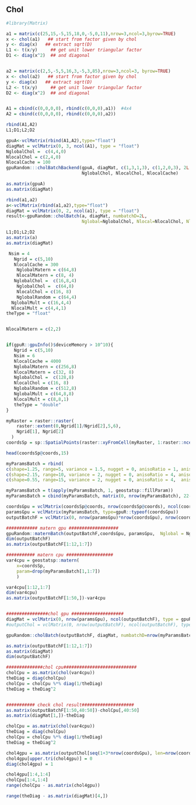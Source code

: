 <!--
%\VignetteEngine{knitr::knitr}
%\VignetteIndexEntry{cholBatch}
-->


## Chol
```r
#library(Matrix)

```


```r
a1 = matrix(c(25,15,-5,15,18,0,-5,0,11),nrow=3,ncol=3,byrow=TRUE)
x <- chol(a1)   ## start from factor given by chol
y <- diag(x)   ## extract sqrt(D)
L1 <- t(x/y)     ## get unit lower triangular factor
D1 <- diag(x^2)  ## and diagonal


a2 = matrix(c(2,5,-5,5,16,3,-5,3,85),nrow=3,ncol=3, byrow=TRUE)
x <- chol(a2)   ## start from factor given by chol
y <- diag(x)   ## extract sqrt(D)
L2 <- t(x/y)     ## get unit lower triangular factor
D2 <- diag(x^2)  ## and diagonal


A1 = cbind(c(0,0,0,0), rbind(c(0,0,0),a1))  #4x4
A2 = cbind(c(0,0,0,0), rbind(c(0,0,0),a2))

rbind(A1,A2)
L1;D1;L2;D2
```

```r
gpuA<-vclMatrix(rbind(A1,A2),type="float")
diagMat = vclMatrix(0, 3, ncol(A1), type = "float")
NglobalChol =  c(4,4,0)
NlocalChol = c(2,4,0)
NlocalCache = 100
gpuRandom:::cholBatchBackend(gpuA, diagMat, c(1,3,1,3), c(1,2,0,3), 2L,
                             NglobalChol, NlocalChol, NlocalCache)

as.matrix(gpuA)
as.matrix(diagMat)
```









```r
rbind(a1,a2)
a<-vclMatrix(rbind(a1,a2),type="float")
diagMat = vclMatrix(0, 2, ncol(a1), type = "float")
result<-gpuRandom::cholBatch(a, diagMat, numbatchD=2L,
                             Nglobal=NglobalChol, Nlocal=NlocalChol, NlocalCache=NlocalCache)

L1;D1;L2;D2
as.matrix(a)
as.matrix(diagMat)
```

```r
 Nsim = 4
   Ngrid = c(5,10)
   NlocalCache = 300
    NglobalMatern = c(64,8) 
    NlocalMatern = c(8, 4)
   NglobalChol =  c(16,8,4)
    NglobalChol =  c(64,8)
    NlocalChol = c(16, 8)
    NglobalRandom = c(64,4)
  NglobalMult = c(16,4,4)   
  NlocalMult = c(4,4,1)   
theType = "float"


NlocalMatern = c(2,2)


if(gpuR::gpuInfo()$deviceMemory > 10^10){
   Ngrid = c(5,10)
   Nsim = 6
   NlocalCache = 4000
   NglobalMatern = c(256,8) 
   NlocalMatern = c(32, 8)
   NglobalChol =  c(128,8)
   NlocalChol = c(16, 8)
   NglobalRandom = c(512,8)
   NglobalMult = c(64,8,8)   
   NlocalMult = c(8,8,1)
   theType = "double"
}

myRaster = raster::raster(
    raster::extent(0,Ngrid[1]/Ngrid[2],5,6),
    Ngrid[1], Ngrid[2]
  )
coordsSp = sp::SpatialPoints(raster::xyFromCell(myRaster, 1:raster::ncell(myRaster)))

head(coordsSp@coords,15)

myParamsBatch = rbind(
c(shape=1.25, range=5, variance = 1.5, nugget = 0, anisoRatio = 1, anisoAngleRadians = 0), 
c(shape=2.15, range=10, variance = 2, nugget = 0, anisoRatio = 4, anisoAngleRadians = pi/7),
c(shape=0.55, range=15, variance = 2, nugget = 0, anisoRatio = 4,  anisoAngleRadians = pi/7))

myParamsBatch = t(apply(myParamsBatch, 1, geostatsp::fillParam))
myParamsBatch = cbind(myParamsBatch, matrix(0, nrow(myParamsBatch), 22-ncol(myParamsBatch)))

coordsGpu = vclMatrix(coordsSp@coords, nrow(coordsSp@coords), ncol(coordsSp@coords), type=theType)
paramsGpu = vclMatrix(myParamsBatch, type=gpuR::typeof(coordsGpu))
outputBatchF = vclMatrix(0, nrow(paramsGpu)*nrow(coordsGpu), nrow(coordsGpu), type=gpuR::typeof(paramsGpu))

############ matern gpu ###################
gpuRandom::maternBatch(outputBatchF,coordsGpu, paramsGpu,  Nglobal = NglobalMatern, Nlocal = NlocalMatern)
dim(outputBatchF)
as.matrix(outputBatchF[1:12,1:7])

########### matern cpu ##################
var4cpu = geostatsp::matern(
    x=coordsSp,
    param=drop(myParamsBatch[1,1:7])
    )

var4cpu[1:12,1:7]
dim(var4cpu)
as.matrix(outputBatchF[1:50,])-var4cpu


################chol gpu ####################
diagMat = vclMatrix(0, nrow(paramsGpu), ncol(outputBatchF), type = gpuR::typeof(outputBatchF))
#outputChol = vclMatrix(0, nrow(outputBatchF), ncol(outputBatchF), type = gpuR::typeof(outputBatchF))

gpuRandom::cholBatch(outputBatchF, diagMat, numbatchD=nrow(myParamsBatch),Nglobal = NglobalChol,Nlocal = NlocalChol,NlocalCache = NlocalCache)

as.matrix(outputBatchF[1:12,1:7])
as.matrix(diagMat)
dim(outputBatchF)

##############chol cpu############################
cholCpu = as.matrix(chol(var4cpu))
theDiag = diag(cholCpu)
cholCpu = cholCpu %*% diag(1/theDiag)
theDiag = theDiag^2


########### check chol result####################
as.matrix(outputBatchF[1:50,40:50])-cholCpu[,40:50]
as.matrix(diagMat[1,])-theDiag


```










```r
cholCpu = as.matrix(chol(var4cpu))
theDiag = diag(cholCpu)
cholCpu = cholCpu %*% diag(1/theDiag)
theDiag = theDiag^2

chol4gpu = as.matrix(outputChol[seq(1+3*nrow(coordsGpu), len=nrow(coordsGpu)),])
chol4gpu[upper.tri(chol4gpu)] = 0
diag(chol4gpu) = 1

chol4gpu[1:4,1:4]
cholCpu[1:4,1:4]
range(cholCpu - as.matrix(chol4gpu))

range(theDiag - as.matrix(diagMat)[4,])
```













